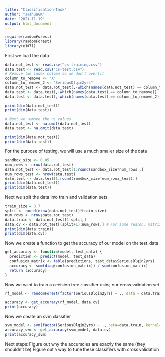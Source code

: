 ```yaml
---
title: "Classification-Task"
author: "JoshuaGK"
date: "2023-11-19"
output: html_document
---
```

```r
require(randomForest)
library(randomForest)
library(e1071)
```

First we load the data
```r
data.not_test <- read.csv("cs-training.csv")
data.test <- read.csv("cs-test.csv")
# Remove the index column so we don't overfit
column_to_remove <- "X"
column_to_remove_2 <- "SeriousDlqin2yrs"
data.not_test <- data.not_test[,-which(names(data.not_test) == column_to_remove)]
data.test <- data.test[,-which(names(data.test) == column_to_remove)]
data.test <- data.test[,-which(names(data.test) == column_to_remove_2)]

print(dim(data.not_test))
print(dim(data.test))

# Next we remove the na values
data.not_test <- na.omit(data.not_test)
data.test <- na.omit(data.test)

print(dim(data.not_test))
print(dim(data.test))
```
For the purpose of testing, we will use a much smaller size of the data
```r
sandbox_size <- 0.05
num_rows <- nrow(data.not_test)
data.not_test <- data.not_test[1:round(sandbox_size*num_rows),]
num_rows_test <- nrow(data.test)
data.test <- data.test[1:round(sandbox_size*num_rows_test),]
print(dim(data.not_test))
print(dim(data.test))
```

Next we split the data into train and validation sets.
```r
train_size = 0.7
split <- round(nrow(data.not_test)*train_size)
num_rows <- nrow(data.not_test)
data.train <- data.not_test[1:split,]
data.cv <- data.not_test[(split+1):num_rows,] # For some reason, matrix splicing is inclusive on both sides [start, end] not [start, end)
print(dim(data.train))
print(dim(data.cv))
```
Now we create a function to get the accuracy of our model on the test_data
```r
get_accuracy <- function(model, test_data) {
  prediction <- predict(model, test_data)
  confusion_matrix <- table(predictions, test_data$SeriousDlqin2yrs)
  accuracy <- sum(diag(confusion_matrix)) / sum(confusion_matrix)
  return (accuracy)
}
```

Now we want to train a decision tree classifier using our cross validation set
```r
rf_model <- randomForest(factor(SeriousDlqin2yrs) ~ ., data = data.train, ntree=500)

accuracy <- get_accuracy(rf_model, data.cv)
print(accuracy)

```
Now we create an svm classifier
```r
svm_model <- svm(factor(SeriousDlqin2yrs) ~ ., data=data.train, kernel="radial", cost = 4, gamma = 0.5)
accuracy_svm <- get_accuracy(svm_model, data.cv)
print(accuracy_svm)
```
Next steps:
Figure out why the accuracies are exactly the same (they shouldn't be)
Figure out a way to tune these classifiers with cross validation



